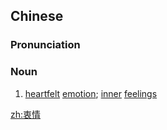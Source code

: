 ==Chinese==
{{zh-forms}}

===Pronunciation===
{{zh-pron
|m=zhōngqíng
|c=cung1 cing4
|mn=qz,xm,zz:thiong-chêng/qz,xm:tiong-chêng
|cat=n
}}

===Noun===
{{zh-noun}}

# {{lb|zh|formal|sort=衣04}} [[heartfelt]] [[emotion]]; [[inner]] [[feelings]]

[[zh:衷情]]
